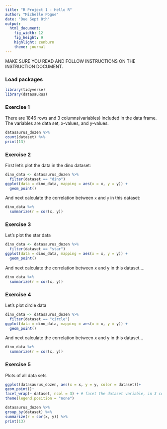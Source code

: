 ```yaml
---
title: "R Project 1 - Hello R"
author: "Michelle Pogue"
date: "Due Sept 8th"
output: 
  html_document: 
    fig_width: 12
    fig_height: 9
    highlight: zenburn
    theme: journal
---
```


MAKE SURE YOU READ AND FOLLOW INSTRUCTIONS ON THE INSTRUCTION DOCUMENT. 

### Load packages

```r
library(tidyverse) 
library(datasauRus)
```


### Exercise 1

There are 1846 rows and 3 columns(variables) included in the data frame. The variables are data set, x-values, and y-values.

```r
datasaurus_dozen %>%
count(dataset) %>%
print(13)
```

### Exercise 2


First let's plot the data in the dino dataset:

```r
dino_data <- datasaurus_dozen %>%
  filter(dataset == "dino")
ggplot(data = dino_data, mapping = aes(x = x, y = y)) +
  geom_point()
```

And next calculate the correlation between `x` and `y` in this dataset:

```r
dino_data %>%
  summarize(r = cor(x, y))

```

### Exercise 3

Let's plot the star data



```r
dino_data <- datasaurus_dozen %>%
  filter(dataset == "star")
ggplot(data = dino_data, mapping = aes(x = x, y = y)) +
  geom_point()
```

And next calculate the correlation between x and y in this dataset....
 
```r
dino_data %>%
  summarize(r = cor(x, y))

```

### Exercise 4

Let's plot circle data

```r
dino_data <- datasaurus_dozen %>%
  filter(dataset == "circle")
ggplot(data = dino_data, mapping = aes(x = x, y = y)) +
  geom_point()
```
And next calculate the correlation between x and y in this dataset...

```r
dino_data %>%
  summarize(r = cor(x, y))

```

### Exercise 5

Plots of all data sets

```r
ggplot(datasaurus_dozen, aes(x = x, y = y, color = dataset))+
geom_point()+
facet_wrap(~ dataset, ncol = 3) + # facet the dataset variable, in 3 cols
theme(legend.position = "none")
```

```r
datasaurus_dozen %>%
group_by(dataset) %>%
summarize(r = cor(x, y)) %>%
print(13)
```